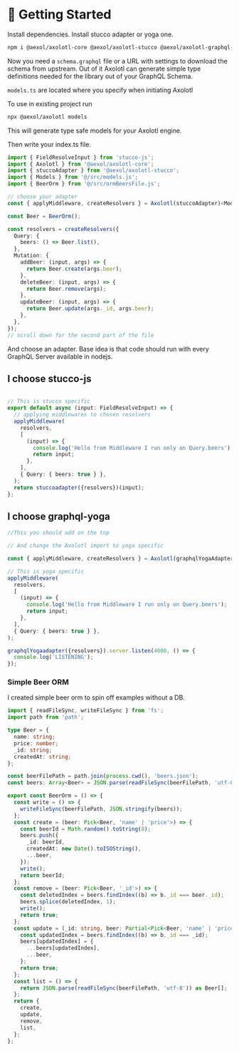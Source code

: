 # 🚀 Getting Started

Install dependencies. Install stucco adapter or yoga one.

```sh
npm i @aexol/axolotl-core @aexol/axolotl-stucco @aexol/axolotl-graphql-yoga
```

Now you need a `schema.graphql` file or a URL with settings to download the schema from upstream. Out of it Axolotl can generate simple type definitions needed for the library out of your GraphQL Schema.

`models.ts` are located where you specify when initiating Axolotl

To use in existing project run

```sh
npx @aexol/axolotl models
```
This will generate type safe models for your Axolotl engine.

Then write your index.ts file.

```ts filename="index.ts"
import { FieldResolveInput } from 'stucco-js';
import { Axolotl } from '@aexol/axolotl-core';
import { stuccoAdapter } from '@aexol/axolotl-stucco';
import { Models } from '@/src/models.js';
import { BeerOrm } from '@/src/ormBeersFile.js';

// choose your adapter
const { applyMiddleware, createResolvers } = Axolotl(stuccoAdapter)<Models>();

const Beer = BeerOrm();

const resolvers = createResolvers({
  Query: {
    beers: () => Beer.list(),
  },
  Mutation: {
    addBeer: (input, args) => {
      return Beer.create(args.beer);
    },
    deleteBeer: (input, args) => {
      return Beer.remove(args);
    },
    updateBeer: (input, args) => {
      return Beer.update(args._id, args.beer);
    },
  },
});
// scroll down for the second part of the file
```
And choose an adapter. Base idea is that code should run with every GraphQL Server available in nodejs.

## I choose stucco-js
```ts filename="index.ts"

// This is stucco specific
export default async (input: FieldResolveInput) => {
  // applying middlewares to chosen resolvers
  applyMiddleware(
    resolvers,
    [
      (input) => {
        console.log('Hello from Middleware I run only on Query.beers');
        return input;
      },
    ],
    { Query: { beers: true } },
  );
  return stuccoadapter({resolvers})(input);
};

```

## I choose graphql-yoga
```ts filename="index.ts"
//This you should add on the top

// And change the Axolotl import to yoga specific

const { applyMiddleware, createResolvers } = Axolotl(graphqlYogaAdapter)<Models>();

// This is yoga specific
applyMiddleware(
  resolvers,
  [
    (input) => {
      console.log('Hello from Middleware I run only on Query.beers');
      return input;
    },
  ],
  { Query: { beers: true } },
);

graphqlYogaadapter({resolvers}).server.listen(4000, () => {
  console.log('LISTENING');
});
```

### Simple Beer ORM
I created simple beer orm to spin off examples without a DB.
```ts filename="ormBeersFile.ts"
import { readFileSync, writeFileSync } from 'fs';
import path from 'path';

type Beer = {
  name: string;
  price: number;
  _id: string;
  createdAt: string;
};

const beerFilePath = path.join(process.cwd(), 'beers.json');
const beers: Array<Beer> = JSON.parse(readFileSync(beerFilePath, 'utf-8'));

export const BeerOrm = () => {
  const write = () => {
    writeFileSync(beerFilePath, JSON.stringify(beers));
  };
  const create = (beer: Pick<Beer, 'name' | 'price'>) => {
    const beerId = Math.random().toString(8);
    beers.push({
      _id: beerId,
      createdAt: new Date().toISOString(),
      ...beer,
    });
    write();
    return beerId;
  };
  const remove = (beer: Pick<Beer, '_id'>) => {
    const deletedIndex = beers.findIndex((b) => b._id === beer._id);
    beers.splice(deletedIndex, 1);
    write();
    return true;
  };
  const update = (_id: string, beer: Partial<Pick<Beer, 'name' | 'price'>>) => {
    const updatedIndex = beers.findIndex((b) => b._id === _id);
    beers[updatedIndex] = {
      ...beers[updatedIndex],
      ...beer,
    };
    return true;
  };
  const list = () => {
    return JSON.parse(readFileSync(beerFilePath, 'utf-8')) as Beer[];
  };
  return {
    create,
    update,
    remove,
    list,
  };
};

```

